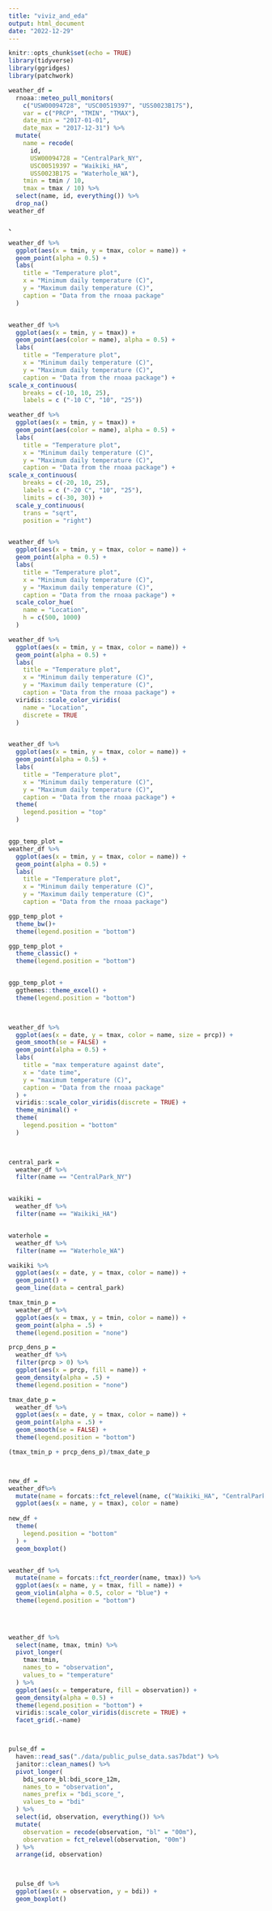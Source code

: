 ```yaml
---
title: "viviz_and_eda"
output: html_document
date: "2022-12-29"
---
```


```r
knitr::opts_chunk$set(echo = TRUE)
library(tidyverse)
library(ggridges)
library(patchwork)
```

```r
weather_df = 
  rnoaa::meteo_pull_monitors(
    c("USW00094728", "USC00519397", "USS0023B17S"),
    var = c("PRCP", "TMIN", "TMAX"), 
    date_min = "2017-01-01",
    date_max = "2017-12-31") %>%
  mutate(
    name = recode(
      id, 
      USW00094728 = "CentralPark_NY", 
      USC00519397 = "Waikiki_HA",
      USS0023B17S = "Waterhole_WA"),
    tmin = tmin / 10,
    tmax = tmax / 10) %>%
  select(name, id, everything()) %>%
  drop_na()
weather_df

```




、
```r
weather_df %>%
  ggplot(aes(x = tmin, y = tmax, color = name)) +
  geom_point(alpha = 0.5) +
  labs(
    title = "Temperature plot",
    x = "Minimum daily temperature (C)",
    y = "Maximum daily temperature (C)",
    caption = "Data from the rnoaa package"
  )



```




```r
weather_df %>%
  ggplot(aes(x = tmin, y = tmax)) +
  geom_point(aes(color = name), alpha = 0.5) +
  labs(
    title = "Temperature plot",
    x = "Minimum daily temperature (C)",
    y = "Maximum daily temperature (C)",
    caption = "Data from the rnoaa package") +
scale_x_continuous(
    breaks = c(-10, 10, 25), 
    labels = c ("-10 C", "10", "25"))


```


```r
weather_df %>%
  ggplot(aes(x = tmin, y = tmax)) +
  geom_point(aes(color = name), alpha = 0.5) +
  labs(
    title = "Temperature plot",
    x = "Minimum daily temperature (C)",
    y = "Maximum daily temperature (C)",
    caption = "Data from the rnoaa package") +
scale_x_continuous(
    breaks = c(-20, 10, 25), 
    labels = c ("-20 C", "10", "25"),
    limits = c(-30, 30)) +
  scale_y_continuous(
    trans = "sqrt",
    position = "right")



```


```r
weather_df %>%
  ggplot(aes(x = tmin, y = tmax, color = name)) +
  geom_point(alpha = 0.5) +
  labs(
    title = "Temperature plot",
    x = "Minimum daily temperature (C)",
    y = "Maximum daily temperature (C)",
    caption = "Data from the rnoaa package") +
  scale_color_hue(
    name = "Location", 
    h = c(500, 1000)
  )


```




```r
weather_df %>%
  ggplot(aes(x = tmin, y = tmax, color = name)) +
  geom_point(alpha = 0.5) +
  labs(
    title = "Temperature plot",
    x = "Minimum daily temperature (C)",
    y = "Maximum daily temperature (C)",
    caption = "Data from the rnoaa package") +
  viridis::scale_color_viridis(
    name = "Location",
    discrete = TRUE
  )



```




```r
weather_df %>%
  ggplot(aes(x = tmin, y = tmax, color = name)) +
  geom_point(alpha = 0.5) +
  labs(
    title = "Temperature plot",
    x = "Minimum daily temperature (C)",
    y = "Maximum daily temperature (C)",
    caption = "Data from the rnoaa package") +
  theme(
    legend.position = "top"
  )



```



```r
ggp_temp_plot = 
weather_df %>%
  ggplot(aes(x = tmin, y = tmax, color = name)) +
  geom_point(alpha = 0.5) +
  labs(
    title = "Temperature plot",
    x = "Minimum daily temperature (C)",
    y = "Maximum daily temperature (C)",
    caption = "Data from the rnoaa package")

ggp_temp_plot +
  theme_bw()+
  theme(legend.position = "bottom")

```




```r
ggp_temp_plot +
  theme_classic() +
  theme(legend.position = "bottom")



```




```r
ggp_temp_plot +
  ggthemes::theme_excel() +
  theme(legend.position = "bottom")
  



```



```r
weather_df %>%
  ggplot(aes(x = date, y = tmax, color = name, size = prcp)) +
  geom_smooth(se = FALSE) +
  geom_point(alpha = 0.5) +
  labs(
    title = "max temperature against date", 
    x = "date time",
    y = "maximum temperature (C)",
    caption = "Data from the rnoaa package"
  ) +
  viridis::scale_color_viridis(discrete = TRUE) +
  theme_minimal() +
  theme(
    legend.position = "bottom"
  ) 
  



```



```r
central_park = 
  weather_df %>%
  filter(name == "CentralPark_NY")


waikiki = 
  weather_df %>%
  filter(name == "Waikiki_HA")


waterhole = 
  weather_df %>%
  filter(name == "Waterhole_WA")

waikiki %>%
  ggplot(aes(x = date, y = tmax, color = name)) +
  geom_point() +
  geom_line(data = central_park)


```




```r
tmax_tmin_p = 
  weather_df %>% 
  ggplot(aes(x = tmax, y = tmin, color = name)) + 
  geom_point(alpha = .5) +
  theme(legend.position = "none")

prcp_dens_p = 
  weather_df %>% 
  filter(prcp > 0) %>% 
  ggplot(aes(x = prcp, fill = name)) + 
  geom_density(alpha = .5) + 
  theme(legend.position = "none")

tmax_date_p = 
  weather_df %>% 
  ggplot(aes(x = date, y = tmax, color = name)) + 
  geom_point(alpha = .5) +
  geom_smooth(se = FALSE) + 
  theme(legend.position = "bottom")

(tmax_tmin_p + prcp_dens_p)/tmax_date_p




```



```r
new_df =
weather_df%>%
  mutate(name = forcats::fct_relevel(name, c("Waikiki_HA", "CentralPark_NY", "Waterhole_WA"))) %>%
  ggplot(aes(x = name, y = tmax), color = name)
  
new_df +
  theme(
    legend.position = "bottom"
  ) +
  geom_boxplot()



```


```r
weather_df %>%
  mutate(name = forcats::fct_reorder(name, tmax)) %>%
  ggplot(aes(x = name, y = tmax, fill = name)) +
  geom_violin(alpha = 0.5, color = "blue") +
  theme(legend.position = "bottom")
  
  



```


```r
weather_df %>%
  select(name, tmax, tmin) %>%
  pivot_longer(
    tmax:tmin,
    names_to = "observation",
    values_to = "temperature"
  ) %>%
  ggplot(aes(x = temperature, fill = observation)) +
  geom_density(alpha = 0.5) +
  theme(legend.position = "bottom") +
  viridis::scale_color_viridis(discrete = TRUE) +
  facet_grid(.~name)




```




```r
pulse_df = 
  haven::read_sas("./data/public_pulse_data.sas7bdat") %>%
  janitor::clean_names() %>%
  pivot_longer(
    bdi_score_bl:bdi_score_12m,
    names_to = "observation",
    names_prefix = "bdi_score_",
    values_to = "bdi"
  ) %>%
  select(id, observation, everything()) %>%
  mutate(
    observation = recode(observation, "bl" = "00m"),
    observation = fct_relevel(observation, "00m")
  ) %>%
  arrange(id, observation)
  


  pulse_df %>%
  ggplot(aes(x = observation, y = bdi)) +
  geom_boxplot()



```








